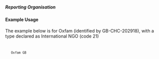 ===== Reporting Organisation ===== 
{{for revison 1.02}}
==== Example Usage ====
The example below is for Oxfam (identified by GB-CHC-202918), with a type declared as International NGO (code 21)
<code xml>
    <reporting-org ref="GB-CHC-202918" type="21">Oxfam GB</reporting-org>
</code>